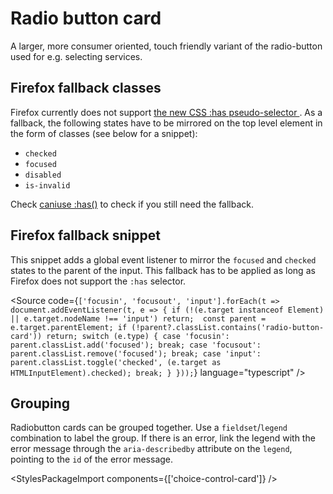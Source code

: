 
<Meta of={RadiobuttonCardStories} />

# Radio button card

<div className="lead">
  A larger, more consumer oriented, touch friendly variant of the radio-button used for e.g.
  selecting services.
</div>

<div className="alert alert-info">
  <h2 class="h5">Firefox fallback classes</h2>
  Firefox currently does not support <a href="https://developer.mozilla.org/en-US/docs/Web/CSS/:has">
    the new <abbr title="Cascading Style Sheets">CSS</abbr> :has pseudo-selector
  </a>. As a fallback, the following states have to be mirrored on the top level element in the form
  of classes (see below for a snippet):
  <ul>
    <li>
      <code>checked</code>
    </li>
    <li>
      <code>focused</code>
    </li>
    <li>
      <code>disabled</code>
    </li>
    <li>
      <code>is-invalid</code>
    </li>
  </ul>
  Check <a href="https://caniuse.com/css-has">caniuse :has()</a> to check if you still need the fallback.
</div>

<Canvas of={RadiobuttonCardStories.Default} />
<div className="hide-col-default">
  <Controls of={RadiobuttonCardStories.Default} />
</div>

## Firefox fallback snippet

This snippet adds a global event listener to mirror the `focused` and `checked` states to the parent of the input. This fallback has to be applied as long as Firefox does not support the `:has` selector.

<Source
  code={`
['focusin', 'focusout', 'input'].forEach(t => document.addEventListener(t, e => {
  if (!(e.target instanceof Element) || e.target.nodeName !== 'input') return; 
  const parent = e.target.parentElement;
  if (!parent?.classList.contains('radio-button-card')) return;
  switch (e.type) {
    case 'focusin':
      parent.classList.add('focused');
      break;
    case 'focusout':
      parent.classList.remove('focused');
      break;
    case 'input':
      parent.classList.toggle('checked', (e.target as HTMLInputElement).checked);
      break;
  }
}));
`}
  language="typescript"
/>

## Grouping

Radiobutton cards can be grouped together. Use a `fieldset`/`legend` combination to label the group. If there is an error, link the legend with the error message through the `aria-describedby` attribute on the `legend`, pointing to the `id` of the error message.

<Canvas of={RadiobuttonCardStories.Group} />
<div className="hide-col-default">
  <Controls of={RadiobuttonCardStories.Group} />
</div>

<StylesPackageImport components={['choice-control-card']} />

